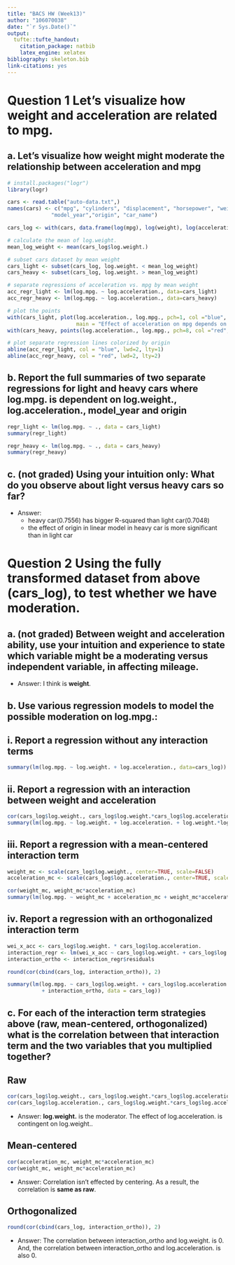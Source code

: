 ```yaml
---
title: "BACS HW (Week13)"
author: "106070038"
date: "`r Sys.Date()`"
output:
  tufte::tufte_handout:
    citation_package: natbib
    latex_engine: xelatex
bibliography: skeleton.bib
link-citations: yes
---
```


# Question 1 Let’s visualize how weight and acceleration are related to mpg.
## a. Let’s visualize how weight might moderate the relationship between acceleration and mpg

```r
# install.packages("logr")
library(logr)

cars <- read.table("auto-data.txt",)
names(cars) <- c("mpg", "cylinders", "displacement", "horsepower", "weight", "acceleration",
              "model_year","origin", "car_name")

cars_log <- with(cars, data.frame(log(mpg), log(weight), log(acceleration), model_year, origin))

# calculate the mean of log.weight.
mean_log_weight <- mean(cars_log$log.weight.)

# subset cars dataset by mean weight
cars_light <- subset(cars_log, log.weight. < mean_log_weight) 
cars_heavy <- subset(cars_log, log.weight. > mean_log_weight) 

# separate regressions of acceleration vs. mpg by mean weight
acc_regr_light <- lm(log.mpg. ~ log.acceleration., data=cars_light) 
acc_regr_heavy <- lm(log.mpg. ~ log.acceleration., data=cars_heavy) 

# plot the points
with(cars_light, plot(log.acceleration., log.mpg., pch=1, col ="blue", lwd=1,
                      main = "Effect of acceleration on mpg depends on weight of car"))
with(cars_heavy, points(log.acceleration., log.mpg., pch=8, col ="red", lwd=1))

# plot separate regression lines colorized by origin
abline(acc_regr_light, col = "blue", lwd=2, lty=1) 
abline(acc_regr_heavy, col = "red", lwd=2, lty=2) 
```

## b. Report the full summaries of two separate regressions for light and heavy cars where log.mpg. is dependent on log.weight., log.acceleration., model_year and origin

```r
regr_light <- lm(log.mpg. ~ ., data = cars_light) 
summary(regr_light)

regr_heavy <- lm(log.mpg. ~ ., data = cars_heavy) 
summary(regr_heavy)
```

## c. (not graded) Using your intuition only: What do you observe about light versus heavy cars so far?

- Answer: <br>
  - heavy car(0.7556) has bigger R-squared than light car(0.7048) <br>
  - the effect of origin in linear model in heavy car is more significant than in light car<br>

# Question 2 Using the fully transformed dataset from above (cars_log), to test whether we have moderation.

## a. (not graded) Between weight and acceleration ability, use your intuition and experience to state which variable might be a moderating versus independent variable, in affecting mileage.

- Answer: I think is **weight**. <br>

## b. Use various regression models to model the possible moderation on log.mpg.:

## i. Report a regression without any interaction terms
```r
summary(lm(log.mpg. ~ log.weight. + log.acceleration., data=cars_log))
```

## ii. Report a regression with an interaction between weight and acceleration
```r
cor(cars_log$log.weight., cars_log$log.weight.*cars_log$log.acceleration.)
summary(lm(log.mpg. ~ log.weight. + log.acceleration. + log.weight.*log.acceleration., data=cars_log))
```

## iii. Report a regression with a mean-centered interaction term
```r
weight_mc <- scale(cars_log$log.weight., center=TRUE, scale=FALSE) 
acceleration_mc <- scale(cars_log$log.acceleration., center=TRUE, scale=FALSE)

cor(weight_mc, weight_mc*acceleration_mc)
summary(lm(log.mpg. ~ weight_mc + acceleration_mc + weight_mc*acceleration_mc, data = cars_log))
```
## iv. Report a regression with an orthogonalized interaction term
```r
wei_x_acc <- cars_log$log.weight. * cars_log$log.acceleration.
interaction_regr <- lm(wei_x_acc ~ cars_log$log.weight. + cars_log$log.acceleration.) 
interaction_ortho <- interaction_regr$residuals

round(cor(cbind(cars_log, interaction_ortho)), 2)

summary(lm(log.mpg. ~ cars_log$log.weight. + cars_log$log.acceleration. 
           + interaction_ortho, data = cars_log))
```

## c. For each of the interaction term strategies above (raw, mean-centered, orthogonalized) what is the correlation between that interaction term and the two variables that you multiplied together?
## Raw
```r
cor(cars_log$log.weight., cars_log$log.weight.*cars_log$log.acceleration.)
cor(cars_log$log.acceleration., cars_log$log.weight.*cars_log$log.acceleration.)
```
- Answer: **log.weight.** is the moderator. The effect of log.acceleration. is contingent on log.weight..<br>

## Mean-centered
```r
cor(acceleration_mc, weight_mc*acceleration_mc)
cor(weight_mc, weight_mc*acceleration_mc)
```
- Answer: Correlation isn't effected by centering. As a result, the correlation is **same as raw**.<br>
  
## Orthogonalized
```r
round(cor(cbind(cars_log, interaction_ortho)), 2)
```
- Answer: The correlation between interaction_ortho and log.weight. is 0. And, the correlation between interaction_ortho and log.acceleration. is also 0. <br>
